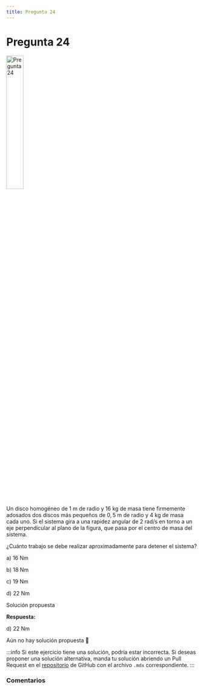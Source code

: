 ```yaml
---
title: Pregunta 24
---
```



# Pregunta 24

<Image
  src="science/dynamics/exercises/2016-1/p24/image.png"
  alt="Pregunta 24"
  width="30%"
/>

Un disco homogéneo de 1 m de radio y 16 kg de masa tiene firmemente adosados dos discos más pequeños de $0,5 \mathrm{~m}$ de radio y 4 kg de masa cada uno. Si el sistema gira a una rapidez angular de 2 $\mathrm{rad} / \mathrm{s}$ en torno a un eje perpendicular al plano de la figura, que pasa por el centro de masa del sistema.

¿Cuánto trabajo se debe realizar aproximadamente para detener el sistema?

a) $16 \mathrm{~N}\mathrm{m}$

b) $18 \mathrm{~N}\mathrm{m}$

c) $19 \mathrm{~N}\mathrm{m}$

d) $22 \mathrm{~N}\mathrm{m}$

<MDXDetails>
<summary>Solución propuesta</summary>

<div className="exercise">

**Respuesta:**

d) $22 \mathrm{~N}\mathrm{m}$

Aún no hay solución propuesta 🥲
</div>

:::info
Si este ejercicio tiene una solución, podría estar incorrecta. Si deseas proponer una solución alternativa, manda tu solución abriendo
un Pull Request en el [repositorio](https://github.com/crow-rojas/apuntes-fundamentals/pulls) de GitHub con el archivo
`.mdx` correspondiente.
:::

</MDXDetails>

### Comentarios

<Disqus
  url="https://crow-rojas.github.io/apuntes-fundamentals/docs/science/dynamics/exercises/2016-1/p24"
  identifier="docs/science/dynamics/exercises/2016-1/p24"
  title="2016-1 Dinámica - Pregunta 24"
/>
